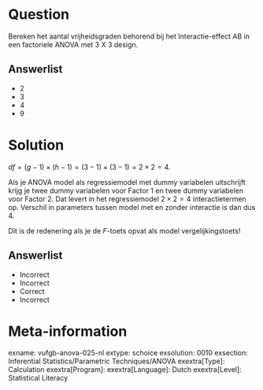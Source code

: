 Question
========

Bereken het aantal vrijheidsgraden behorend bij het Interactie-effect AB in een factoriele ANOVA met 3 X 3 design.
  
Answerlist
----------
* 2
* 3
* 4
* 9

Solution
========

$df = (g-1) \times (h-1) = (3-1) \times (3-1) = 2 \times 2 = 4$.

Als je ANOVA model als regressiemodel met dummy variabelen uitschrijft krijg je twee dummy variabelen voor Factor 1 en twee dummy variabelen voor Factor 2. Dat levert in het regressiemodel $2 \times 2 = 4$ interactietermen op. Verschil in parameters tussen model met en zonder interactie is dan dus 4. 

Dit is de redenering als je de *F*-toets opvat als model vergelijkingstoets! 

Answerlist
----------
* Incorrect
* Incorrect
* Correct
* Incorrect

Meta-information
================
exname: vufgb-anova-025-nl
extype: schoice
exsolution: 0010
exsection: Inferential Statistics/Parametric Techniques/ANOVA
exextra[Type]: Calculation
exextra[Program]: 
exextra[Language]: Dutch
exextra[Level]: Statistical Literacy
